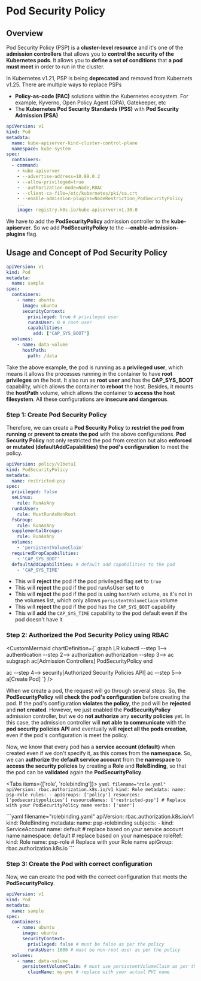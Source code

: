 # Pod Security Policy

## Overview

Pod Security Policy (PSP) is a **cluster-level resource** and it's one of the **admission controllers** that allows you to **control the security of the Kubernetes pods**. It allows you to **define a set of conditions** that **a pod must meet** in order to run in the cluster.

In Kubernetes v1.21, PSP is being **deprecated** and removed from Kubernets v1.25. There are multiple ways to replace PSPs
- **Policy-as-code (PAC)** solutions within the Kubernetes ecosystem. For example, Kyverno, Open Policy Agent (OPA), Gatekeeper, etc
- The **Kubernetes Pod Security Standards (PSS)** with **Pod Security Admission (PSA)**

```yaml filename="sample-pod.yaml" {14}
apiVersion: v1
kind: Pod
metadata:
  name: kube-apiserver-kind-cluster-control-plane
  namespace: kube-system
spec:
  containers:
  - command:
    - kube-apiserver
    - --advertise-address=10.89.0.2
    - --allow-privileged=true
    - --authorization-mode=Node,RBAC
    - --client-ca-file=/etc/kubernetes/pki/ca.crt
    - --enable-admission-plugins=NodeRestriction,PodSecurityPolicy
    ...
    image: registry.k8s.io/kube-apiserver:v1.30.0
```

We have to add the **PodSecurityPolicy** admission controller to the **kube-apiserver**. So we add **PodSecurityPolicy** to the **--enable-admission-plugins** flag.

## Usage and Concept of Pod Security Policy

```yaml filename="sample-pod.yaml" {10-13,16-17}
apiVersion: v1
kind: Pod
metadata:
  name: sample
spec:
  containers:
    - name: ubuntu
      image: ubuntu
      securityContext:
        privileged: true # privileged user
        runAsUser: 0 # root user
        capabilities:
          add: ["CAP_SYS_BOOT"]
  volumes:
    - name: data-volume
      hostPath:
        path: /data
```
Take the above example, the pod is running as a **privileged user**, which means it allows the processes running in the container to have **root privileges** on the host. It also run as **root user** and has the **CAP_SYS_BOOT** capability, which allows the container to **reboot** the host. Besides, it mounts the **hostPath** volume, which allows the container to **access the host filesystem**. All these configurations are **insecure and dangerous**.

<Steps>

### Step 1: Create Pod Security Policy

Therefore, we can create a **Pod Security Policy** to **restrict the pod from running** or **prevent to create the pod** with the above configurations. **Pod Security Policy** not only restricted the pod from creation but also **enforced or mutated (defaultAddCapabilities) the pod's configuration** to meet the policy.

```yaml filename="pod-security-policy.yaml"
apiVersion: policy/v1beta1
kind: PodSecurityPolicy
metadata:
  name: restricted-psp
spec:
  privileged: false
  seLinux:
    rule: RunAsAny
  runAsUser:
    rule: MustRunAsNonRoot
  fsGroup:
    rule: RunAsAny
  supplementalGroups:
    rule: RunAsAny
  volumes:
    - 'persistentVolumeClaim'
  requiredDropCapabilities:
    - 'CAP_SYS_BOOT'
  defaultAddCapabilities: # default add capabilities to the pod
    - 'CAP_SYS_TIME'
```
- This will **reject** the pod if the pod privileged flag set to `true`
- This will **reject** the pod if the pod runAsUser set to `0`
- This will **reject** the pod if the pod is using `hostPath` volume, as it's not in the volumes list, which only allows `persistentVolumeClaim` volume
- This will **reject** the pod if the pod has the `CAP_SYS_BOOT` capability
- This will **add** the `CAP_SYS_TIME` capability to the pod default even if the pod doesn't have it

### Step 2: Authorized the Pod Security Policy using RBAC

<CustomMermaid chartDefinition={`
graph LR
  kubectl --step 1--> authentication --step 2--> authorization
  authorization --step 3--> ac
  subgraph ac[Admission Controllers]
    PodSecurityPolicy
  end

  ac --step 4--> security[Authorized Security Policies API]
  ac --step 5--> a[Create Pod]
`} />

When we create a pod, the request will go through several steps:
So, the **PodSecurityPolicy** will **check the pod's configuration** before creating the pod. If the pod's configuration **violates the policy**, the pod will be **rejected** and **not created**. However, we just enabled the **PodSecurityPolicy** admission controller, but we do **not authorize** any **security policies** yet. In this case, the admission controller will **not able to communicate** with the **pod security policies API** and eventually will **reject all the pods creation**, even if the pod's configuration is meet the policy.

Now, we know that every pod has a **service account (default)** when created even if we don't specify it, as this comes from the **namespace**. So, we can **authorize** the **default service account** from the **namespace** to **access the security policies** by creating a **Role** and **RoleBinding**, so that the pod can be **validated** again the **PodSecurityPolicy**.

<Tabs items={['role', 'rolebinding']}>
  <Tab>
    ```yaml filename="role.yaml"
    apiVersion: rbac.authorization.k8s.io/v1
    kind: Role
    metadata:
      name: psp-role
    rules:
      - apiGroups: ['policy']
        resources: ['podsecuritypolicies']
        resourceNames: ['restricted-psp'] # Replace with your PodSecurityPolicy name
        verbs: ['user']
    ```
  </Tab>
  
  <Tab>
    ```yaml filename="rolebinding.yaml"
    apiVersion: rbac.authorization.k8s.io/v1
    kind: RoleBinding
    metadata:
      name: psp-rolebinding
    subjects:
      - kind: ServiceAccount
        name: default # replace based on your service account name
        namespace: default # replace based on your namespace
    roleRef:
      kind: Role
      name: psp-role # Replace with your Role name
      apiGroup: rbac.authorization.k8s.io
    ```
  </Tab>
</Tabs>

### Step 3: Create the Pod with correct configuration

Now, we can create the pod with the correct configuration that meets the **PodSecurityPolicy**.

```yaml filename="sample-pod.yaml" {10-11,14-15}
apiVersion: v1
kind: Pod
metadata:
  name: sample
spec:
  containers:
    - name: ubuntu
      image: ubuntu
      securityContext:
        privileged: false # must be false as per the policy
        runAsUser: 1000 # must be non-root user as per the policy
  volumes:
    - name: data-volume
      persistentVolumeClaim: # must use persistentVolumeClaim as per the policy
        claimName: my-pvc # replace with your actual PVC name
```
</Steps>
